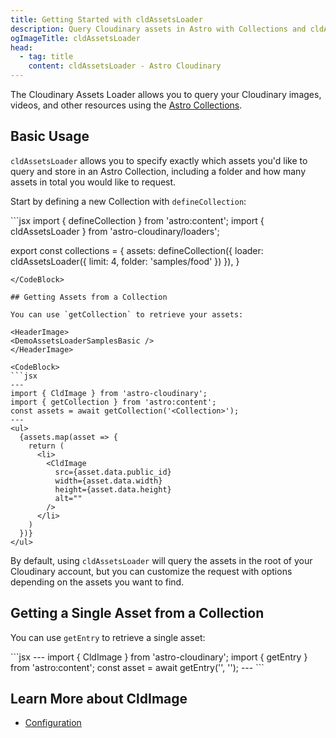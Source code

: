 ```yaml
---
title: Getting Started with cldAssetsLoader
description: Query Cloudinary assets in Astro with Collections and cldAssetsLoader.
ogImageTitle: cldAssetsLoader
head:
  - tag: title
    content: cldAssetsLoader - Astro Cloudinary
---
```



The Cloudinary Assets Loader allows you to query your Cloudinary images, videos,
and other resources using the [Astro Collections](https://docs.astro.build/en/reference/configuration-reference/#querying-and-rendering-with-the-content-layer-api).

## Basic Usage

`cldAssetsLoader` allows you to specify exactly which assets you'd like to
query and store in an Astro Collection, including a folder and how many
assets in total you would like to request.

Start by defining a new Collection with `defineCollection`:

<CodeBlock>
  ```jsx
  import { defineCollection } from 'astro:content';
  import { cldAssetsLoader } from 'astro-cloudinary/loaders';

  export const collections = {
    assets: defineCollection({
      loader: cldAssetsLoader({
        limit: 4,
        folder: 'samples/food'
      })
    }),
  }
  ```
</CodeBlock>

## Getting Assets from a Collection

You can use `getCollection` to retrieve your assets:

<HeaderImage>
  <DemoAssetsLoaderSamplesBasic />
</HeaderImage>

<CodeBlock>
  ```jsx
  ---
  import { CldImage } from 'astro-cloudinary';
  import { getCollection } from 'astro:content';
  const assets = await getCollection('<Collection>');
  ---
  <ul>
    {assets.map(asset => {
      return (
        <li>
          <CldImage
            src={asset.data.public_id}
            width={asset.data.width}
            height={asset.data.height}
            alt=""
          />
        </li>
      )
    })}
  </ul>
  ```
</CodeBlock>

By default, using `cldAssetsLoader` will query the assets in the root of your
Cloudinary account, but you can customize the request with options depending
on the assets you want to find.

## Getting a Single Asset from a Collection

You can use `getEntry` to retrieve a single asset:

<HeaderImage>
  <DemoAssetsLoaderSamplesSingle />
</HeaderImage>

<CodeBlock>
  ```jsx
  ---
  import { CldImage } from 'astro-cloudinary';
  import { getEntry } from 'astro:content';
  const asset = await getEntry('<Collection>', '<Public ID>');
  ---
  <CldImage
    src={asset.data.public_id}
    width={asset.data.width}
    height={asset.data.height}
    alt=""
  />
  ```
</CodeBlock>

## Learn More about CldImage
* [Configuration](/cldassetsloader/configuration)
